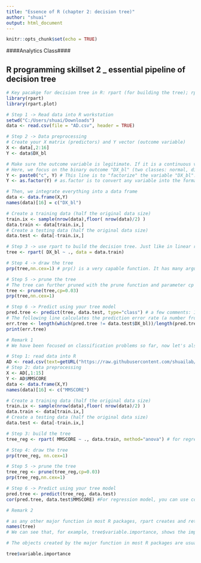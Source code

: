 ---
title: "Essence of R (chapter 2: decision tree)"
author: "shuai"
output: html_document
---

```{r setup, include=FALSE}
knitr::opts_chunk$set(echo = TRUE)
```


####Analytics Class####

## R programming skillset 2 _ essential pipeline of decision tree

```{r}
# Key pacakge for decision tree in R: rpart (for building the tree); rpart.plot (for drawing the tree)
library(rpart)
library(rpart.plot)

# Step 1 -> Read data into R workstation
setwd("C:/Users/shuai/Downloads")
data <- read.csv(file = "AD.csv", header = TRUE)

```

```{r}
# Step 2 -> Data preprocessing
# Create your X matrix (predictors) and Y vector (outcome variable)
X <- data[,2:16]
Y <- data$DX_bl

# Make sure the outcome variable is legitimate. If it is a continuous variable (regression problem), it should be defined as a "num" variable in R. If it is a binary or a more genernal categorical variable (classification problem), it should be defined as a "factor" variable in R. 
# Here, we focus on the binary outcome "DX_bl" (two classes: normal, diseases). The following code makes sure the variable "DX_bl" is a "factor".
Y <- paste0("c", Y) # This line is to "factorize" the variable "DX_bl". It denotes "0" as "c0" and "1" as "c1", to highlight the fact that "DX_bl" is a factor variable, not a numerical variable
Y <- as.factor(Y) # as.factor is to convert any variable into the format as "factor" variable. 

# Then, we integrate everything into a data frame
data <- data.frame(X,Y)
names(data)[16] = c("DX_bl")

# Create a training data (half the original data size)
train.ix <- sample(nrow(data),floor( nrow(data)/2) )
data.train <- data[train.ix,]
# Create a testing data (half the original data size)
data.test <- data[-train.ix,]

```


```{r}

# Step 3 -> use rpart to build the decision tree. Just like in linear regression model, we throw in all the predictors first, to see what the learned model. Here, we don't have p-values any more to see the significance of the variables. In a decision tree, if a variable doesn't show up in the tree, it is considered not significant. 
tree <- rpart( DX_bl ~ ., data = data.train) 
```

```{r}
# Step 4 -> draw the tree 
prp(tree,nn.cex=1) # prp() is a very capable function. It has many arguments to specify the details of how the tree should be drew, e.g., should we show the numbers on the lead nodes? how large is the font size? etc. Use help(prp) to see details
```

```{r}
# Step 5 -> prune the tree
# The tree can further pruned with the prune function and parameter cp to control the complexity. cp is the minimum relative error improved by splitting the node. A larger cp leads to a less-complex tree. First we try 0.01, the number of nodes is reduced. 
tree <- prune(tree,cp=0.03)
prp(tree,nn.cex=1)
```

```{r}
# Step 6 -> Predict using your tree model
pred.tree <- predict(tree, data.test, type="class") # a few comments: 1) predict() is a function that you can find in many R pacakges. R package developers tend to agree to write such a function predict(obj, data), where obj is the obj of the created model by that package, and data is the data points you want to predict on. 2) While in many cases this is not needed, sometimes you do need to specify the argument "type". Here, type="class" means that, you specify this is a classification problem. 
# The following line calculates the prediction error rate (a number from 0 to 1) for a binary classification problem
err.tree <- length(which(pred.tree != data.test$DX_bl))/length(pred.tree) # 1) which(pred.tree != data$DX_bl) identifies the locations of the incorrect predictions; 2)length(any vector) returns the length of that vector; 3) thus, the ratio of incorrect prediction over the total prediction is the prediction error
print(err.tree)

```


```{r}
# Remark 1
# We have been focused on classification problems so far, now let's also try rpart for the same regression problem illusrated in the linear regression . Firstly, AGE, PTGENDER and PTEDUCAT are used as the predictor variables. The tree is plotted in the Figure below. The prediction of MMSCORE (a numeric value) is labeled at each leaf node. In the linear model part, it has been shown that the relationship between MMSCORE and PTEDUCAT changes substantially according to different levels of AGE. The decision tree is able to capture the interaction between PTEDUCAT, AGE and MMSCORE.

# Step 1: read data into R
AD <- read.csv(text=getURL("https://raw.githubusercontent.com/shuailab/ind_498/master/resource/data/AD2.csv"))
# Step 2: data preprocessing
X <- AD[,1:15]
Y <- AD$MMSCORE
data <- data.frame(X,Y)
names(data)[16] <- c("MMSCORE")

# Create a training data (half the original data size)
train.ix <- sample(nrow(data),floor( nrow(data)/2) )
data.train <- data[train.ix,]
# Create a testing data (half the original data size)
data.test <- data[-train.ix,]

# Step 3: build the tree
tree_reg <- rpart( MMSCORE ~ ., data.train, method="anova") # for regression problems, use method="anova"

# Step 4: draw the tree
prp(tree_reg, nn.cex=1)

# Step 5 -> prune the tree
tree_reg <- prune(tree_reg,cp=0.03)
prp(tree_reg,nn.cex=1)

# Step 6 -> Predict using your tree model
pred.tree <- predict(tree_reg, data.test) 
cor(pred.tree, data.test$MMSCORE) #For regression model, you can use correlation to measure how close your predictions with the true outcome values of the data points 

```


```{r}
# Remark 2

# as any other major function in most R packages, rpart creates and returns an object, that contains multiple aspects of information. You can use names(obj) to see what is inside the obj. E.g., here:
names(tree) 
# We can see that, for example, tree$variable.importance, shows the importance of the variables. However, you may notice that, some variables showed in tree$variable.importance are not on the tree visualization. It is because of two reasons, 1) the importance of a variable in a decision tree is evaluated by the loss of accuracy if this variable is removed from the dataset; 2) the default cp value in rpart is 0.01, thus, the tree shown up in prp(tree) has been pruned, while the variable importance score in the tree object still keeps the information from a full tree. 

# The objects created by the major function in most R packages are usually complex, having many intermediate results that are useful for developers who want to build more packages on these existing packages. Thus, while this richness of information provides great flexibility, it also results in some confusions. But, a common agreement is that, the essential information provided by these objects fit our common definitions/presumptions. 

tree$variable.importance
```







